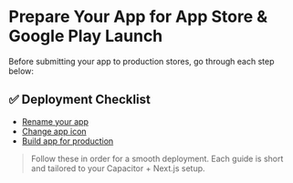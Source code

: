 # Prepare Your App for App Store & Google Play Launch

Before submitting your app to production stores, go through each step below:

## ✅ Deployment Checklist

- [Rename your app](./preparing-for-deployment/rename-your-app)
- [Change app icon](./preparing-for-deployment/change-app-icon)
- [Build app for production](./preparing-for-deployment/build-app-for-production)

> Follow these in order for a smooth deployment. Each guide is short and tailored to your Capacitor + Next.js setup.
